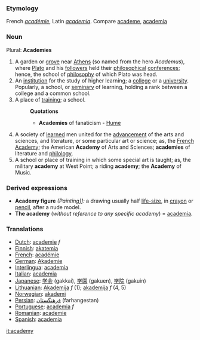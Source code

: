 ===Etymology===
French ''[[académie]]'', Latin ''[[academia]]''. Compare [[academe]], [[academia]]
===Noun===
Plural: '''Academies'''
#A garden or [[grove]] near [[Athens]] (so named from the hero ''Academus''), where [[Plato]] and his [[followers]] held their [[philosophical]] [[conference]]s; hence, the school of [[philosophy]] of which Plato was head.
#An [[institution]] for the study of higher learning; a [[college]] or a [[university]]. Popularly, a school, or [[seminary]] of learning, holding a rank between a college and a common school.
#A place of [[training]]; a school.
#:'''Quotations'''
#:*'''Academies''' of fanaticism - [[Hume]]
#A society of [[learned]] men united for the [[advancement]] of the arts and sciences, and literature, or some particular art or science; as, the [[French Academy]]; the American '''Academy''' of Arts and Sciences; '''academies''' of literature and [[philology]].
#A school or place of training in which some special art is taught; as, the military '''academy''' at West Point; a riding '''academy'''; the '''Academy''' of Music.
===Derived expressions===
*'''Academy figure''' ''(Painting]]:'' a drawing usually half [[life-size]], in [[crayon]] or [[pencil]], after a nude model.
*'''The academy''' (''without reference to any specific academy'') = [[academia]].
=== Translations ===
*[[Dutch]]: [[academie]] ''f''
*[[Finnish]]: [[akatemia]]
*[[French]]: [[académie]]
*[[German]]: [[Akademie]]
*[[Interlingua]]: [[academia]]
*[[Italian]]: [[academia]]
*[[Japanese]]: [[学会]] (gakkai), [[学園]] (gakuen), [[学院]] (gakuin)
*[[Lithuanian]]: [[Akademija]] ''f'' (1); [[akademija]] ''f'' (4, 5)
*[[Norwegian]]: [[akademi]]
*[[Persian]]: [[فرهنگستان]] (farhangestan)
*[[Portuguese]]: [[academia]] ''f''
*[[Romanian]]: [[academie]]
*[[Spanish]]: [[academia]]

[[it:academy]]